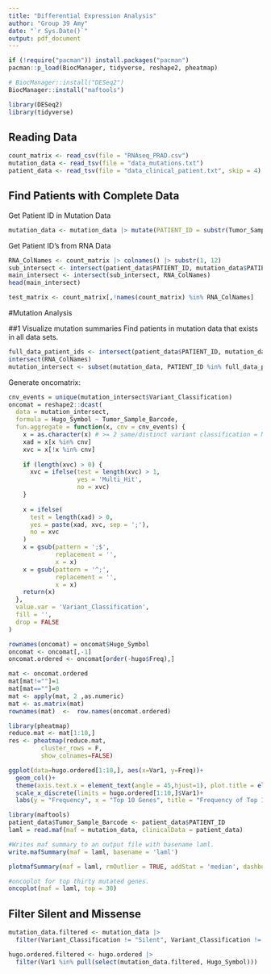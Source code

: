 ```yaml
---
title: "Differential Expression Analysis"
author: "Group 39 Amy"
date: "`r Sys.Date()`"
output: pdf_document
---
```


```r
if (!require("pacman")) install.packages("pacman")
pacman::p_load(BiocManager, tidyverse, reshape2, pheatmap)

# BiocManager::install("DESeq2")
BiocManager::install("maftools")

library(DESeq2)
library(tidyverse)
```

## Reading Data
```r
count_matrix <- read_csv(file = "RNAseq_PRAD.csv")
mutation_data <- read_tsv(file = "data_mutations.txt")
patient_data <- read_tsv(file = "data_clinical_patient.txt", skip = 4)
```

## Find Patients with Complete Data
Get Patient ID in Mutation Data
```r
mutation_data <- mutation_data |> mutate(PATIENT_ID = substr(Tumor_Sample_Barcode, 1, 12))
```

Get Patient ID's from RNA Data
```r
RNA_ColNames <- count_matrix |> colnames() |> substr(1, 12)
sub_intersect <- intersect(patient_data$PATIENT_ID, mutation_data$PATIENT_ID)
main_intersect <- intersect(sub_intersect, RNA_ColNames)
head(main_intersect)
```

```r
test_matrix <- count_matrix[,!names(count_matrix) %in% RNA_ColNames]
```

#Mutation Analysis

##1 Visualize mutation summaries
Find patients in mutation data that exists in all data sets.
```r
full_data_patient_ids <- intersect(patient_data$PATIENT_ID, mutation_data$PATIENT_ID) |>
intersect(RNA_ColNames)
mutation_intersect <- subset(mutation_data, PATIENT_ID %in% full_data_patient_ids)
```


Generate oncomatrix:
```r
cnv_events = unique(mutation_intersect$Variant_Classification)
oncomat = reshape2::dcast(
  data = mutation_intersect,
  formula = Hugo_Symbol ~ Tumor_Sample_Barcode,
  fun.aggregate = function(x, cnv = cnv_events) {
    x = as.character(x) # >= 2 same/distinct variant classification = Multi_Hit
    xad = x[x %in% cnv]
    xvc = x[!x %in% cnv]
    
    if (length(xvc) > 0) {
      xvc = ifelse(test = length(xvc) > 1,
                   yes = 'Multi_Hit',
                   no = xvc)
    }
    
    x = ifelse(
      test = length(xad) > 0,
      yes = paste(xad, xvc, sep = ';'),
      no = xvc
    )
    x = gsub(pattern = ';$',
             replacement = '',
             x = x)
    x = gsub(pattern = '^;',
             replacement = '',
             x = x)
    return(x)
  },
  value.var = 'Variant_Classification',
  fill = '',
  drop = FALSE
)
```

```r
rownames(oncomat) = oncomat$Hugo_Symbol
oncomat <- oncomat[,-1]
oncomat.ordered <- oncomat[order(-hugo$Freq),]
```

```r
mat <- oncomat.ordered
mat[mat!=""]=1
mat[mat==""]=0
mat <- apply(mat, 2 ,as.numeric)
mat <- as.matrix(mat)
rownames(mat)  <-  row.names(oncomat.ordered)
```

```r
library(pheatmap)
reduce.mat <- mat[1:10,]
res <- pheatmap(reduce.mat,
         cluster_rows = F,
         show_colnames=FALSE)
```

```r
ggplot(data=hugo.ordered[1:10,], aes(x=Var1, y=Freq))+
  geom_col()+
  theme(axis.text.x = element_text(angle = 45,hjust=1), plot.title = element_text(hjust=0.5))+
  scale_x_discrete(limits = hugo.ordered[1:10,]$Var1)+
  labs(y = "Frequency", x = "Top 10 Genes", title = "Frequency of Top 10 Genes")
```

```r
library(maftools)
patient_data$Tumor_Sample_Barcode <- patient_data$PATIENT_ID
laml = read.maf(maf = mutation_data, clinicalData = patient_data)
```
```r
#Writes maf summary to an output file with basename laml.
write.mafSummary(maf = laml, basename = 'laml')
```
```r
plotmafSummary(maf = laml, rmOutlier = TRUE, addStat = 'median', dashboard = TRUE, titvRaw = FALSE)
```
```r
#oncoplot for top thirty mutated genes.
oncoplot(maf = laml, top = 30)
```

## Filter Silent and Missense
```r
mutation_data.filtered <- mutation_data |> 
  filter(Variant_Classification != "Silent", Variant_Classification != "Missense_Mutation")

hugo.ordered.filtered <- hugo.ordered |> 
  filter(Var1 %in% pull(select(mutation_data.filtered, Hugo_Symbol)))

```






